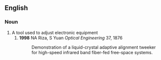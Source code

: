 ==English==
{{rfv}}
===Noun===
{{en-noun}}

# A tool used to adjust electronic equipment
##'''1998''' NA Riza, S Yuan ''Optical Engineering'' 37, 1876 
##:Demonstration of a liquid-crystal adaptive alignment tweeker for high-speed infrared band fiber-fed free-space systems.
